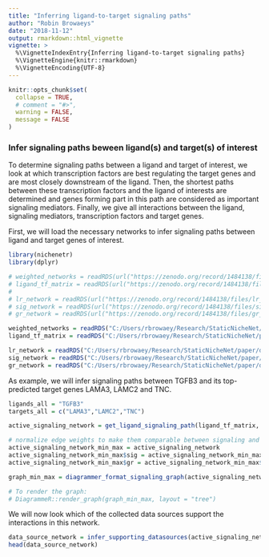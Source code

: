 ```yaml
---
title: "Inferring ligand-to-target signaling paths"
author: "Robin Browaeys"
date: "2018-11-12"
output: rmarkdown::html_vignette
vignette: >
  %\VignetteIndexEntry{Inferring ligand-to-target signaling paths}
  %\VignetteEngine{knitr::rmarkdown}
  %\VignetteEncoding{UTF-8}
---
```


<!-- github markdown built using 
rmarkdown::render("vignettes/ligand_target_signaling_path.Rmd", output_format = "github_document")
-->

```r
knitr::opts_chunk$set(
  collapse = TRUE,
  # comment = "#>",
  warning = FALSE,
  message = FALSE
)
```

### Infer signaling paths beween ligand(s) and target(s) of interest

To determine signaling paths between a ligand and target of interest, we look at which transcription factors are best regulating the target genes and are most closely downstream of the ligand. Then, the shortest paths between these transcription factors and the ligand of interests are determined and genes forming part in this path are considered as important signaling mediators. Finally, we give all interactions between the ligand, signaling mediators, transcription factors and target genes.

First, we will load the necessary networks to infer signaling paths between ligand and target genes of interest.

```r
library(nichenetr)
library(dplyr)

# weighted_networks = readRDS(url("https://zenodo.org/record/1484138/files/weighted_networks.rds"))
# ligand_tf_matrix = readRDS(url("https://zenodo.org/record/1484138/files/ligand_tf_matrix.rds"))
# 
# lr_network = readRDS(url("https://zenodo.org/record/1484138/files/lr_network.rds"))
# sig_network = readRDS(url("https://zenodo.org/record/1484138/files/signaling_network.rds"))
# gr_network = readRDS(url("https://zenodo.org/record/1484138/files/gr_network.rds"))

weighted_networks = readRDS("C:/Users/rbrowaey/Research/StaticNicheNet/paper/data_nichenet/networks/weighted_networks.rds")
ligand_tf_matrix = readRDS("C:/Users/rbrowaey/Research/StaticNicheNet/paper/data_nichenet/model/ligand_tf_matrix.rds")

lr_network = readRDS("C:/Users/rbrowaey/Research/StaticNicheNet/paper/data_nichenet/networks/lr_network.rds")
sig_network = readRDS("C:/Users/rbrowaey/Research/StaticNicheNet/paper/data_nichenet/networks/signaling_network.rds")
gr_network = readRDS("C:/Users/rbrowaey/Research/StaticNicheNet/paper/data_nichenet/networks/gr_network.rds")
```

As example, we will infer signaling paths between TGFB3 and its top-predicted target genes LAMA3, LAMC2 and TNC.

```r
ligands_all = "TGFB3"
targets_all = c("LAMA3","LAMC2","TNC")

active_signaling_network = get_ligand_signaling_path(ligand_tf_matrix, ligands_all, targets_all, top_n_regulators = 3, weighted_networks, ligands_position = "cols")

# normalize edge weights to make them comparable between signaling and gene regulatory interactions
active_signaling_network_min_max = active_signaling_network
active_signaling_network_min_max$sig = active_signaling_network_min_max$sig %>% mutate(weight = ((weight-min(weight))/(max(weight)-min(weight))) + 0.75)
active_signaling_network_min_max$gr = active_signaling_network_min_max$gr %>% mutate(weight = ((weight-min(weight))/(max(weight)-min(weight))) + 0.75)

graph_min_max = diagrammer_format_signaling_graph(active_signaling_network_min_max, ligands_all,targets_all, sig_color = "indianred", gr_color = "steelblue")

# To render the graph:
# DiagrammeR::render_graph(graph_min_max, layout = "tree")

```

We will now look which of the collected data sources support the interactions in this network.

```r
data_source_network = infer_supporting_datasources(active_signaling_network,lr_network, sig_network , gr_network)
head(data_source_network) 
```
